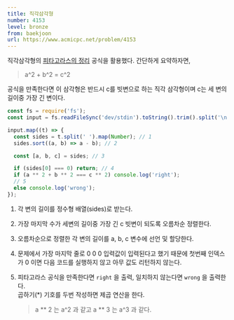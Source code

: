 ```yaml
---
title: 직각삼각형
number: 4153
level: bronze
from: baekjoon
url: https://www.acmicpc.net/problem/4153
---
```


직각삼각형의 [피타고라스의 정리](https://ko.wikipedia.org/wiki/%ED%94%BC%ED%83%80%EA%B3%A0%EB%9D%BC%EC%8A%A4_%EC%A0%95%EB%A6%AC) 공식을 활용했다. 간단하게 요약하자면,

> a^2 + b^2 = c^2

공식을 만족한다면 이 삼각형은 반드시 c를 빗변으로 하는 직각 삼각형이며 c는 세 변의 길이중 가장 긴 변이다.

```js
const fs = require('fs');
const input = fs.readFileSync('dev/stdin').toString().trim().split('\n');

input.map((t) => {
  const sides = t.split(' ').map(Number); // 1
  sides.sort((a, b) => a - b); // 2

  const [a, b, c] = sides; // 3

  if (sides[0] === 0) return; // 4
  if (a ** 2 + b ** 2 === c ** 2) console.log('right');
  // 5
  else console.log('wrong');
});
```

1.  각 변의 길이를 정수형 배열(sides)로 받는다.

2.  가장 마지막 수가 세변의 길이중 가장 긴 c 빗변이 되도록 오름차순 정렬한다.

3.  오름차순으로 정렬한 각 변의 길이를 a, b, c 변수에 선언 및 할당한다.

4.  문제에서 가장 마지막 줄로 0 0 0 입력값이 입력된다고 했기 때문에 첫번째 인덱스가 0 이면 다음 코드를 실행하지 않고 아무 값도 리턴하지 않는다.

5.  피타고라스 공식을 만족한다면 `right` 을 출력, 일치하지 않는다면 `wrong` 을 출력한다.  
    곱하기(\*) 기호를 두번 작성하면 제곱 연산을 한다.
    > a ** 2 는 a^2 과 같고
    > a ** 3 는 a^3 과 같다.
